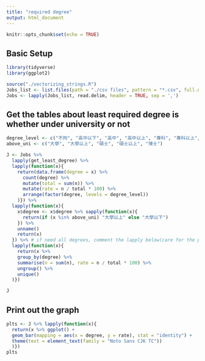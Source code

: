 ```yaml
---
title: "required degree"
output: html_document
---
```


```r
knitr::opts_chunk$set(echo = TRUE)
```

## Basic Setup
```r
library(tidyverse)
library(ggplot2)

source("./vectorizing_strings.R")
Jobs_list <- list.files(path = "./csv files", pattern = "*.csv", full.names = TRUE)
Jobs <- lapply(Jobs_list, read.delim, header = TRUE, sep = ',')

```


## Get the tables about least required degree is whether under university or not

```r

degree_level <- c("不拘", "高中以下", "高中", "高中以上", "專科", "專科以上", "大學", "大學以上", "碩士", "碩士以上", "博士")
above_uni <- c("大學", "大學以上", "碩士", "碩士以上", "博士")

J <- Jobs %>% 
  lapply(get_least_degree) %>% 
  lapply(function(x){
    return(data.frame(degree = x) %>% 
      count(degree) %>%
      mutate(total = sum(n)) %>%
      mutate(rate = n / total * 100) %>%
      arrange(factor(degree, levels = degree_level))
    )}) %>%
  lapply(function(x){
    x$degree <- x$degree %>% sapply(function(x){
      return(if (x %in% above_uni) "大學以上" else "大學以下")
    }) %>%
    unname()
    return(x)
  }) %>% # if need all degrees, comment the lapply below(care for the parentheses)
  lapply(function(x){
    return(x %>%
    group_by(degree) %>%
    summarise(n = sum(n), rate = n / total * 100) %>%
    ungroup() %>%
    unique()
  )})

J

```

## Print out the graph

```r

plts <- J %>% lapply(function(x){
  return(x %>% ggplot() +
  geom_bar(mapping = aes(x = degree, y = rate), stat = "identity") +
  theme(text = element_text(family = "Noto Sans CJK TC"))
  )})
plts

```